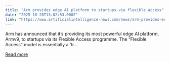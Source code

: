 ```yaml
---
title: "Arm provides edge AI platform to startups via flexible access"
date: "2025-10-20T13:02:53.000Z"
link: "https://www.artificialintelligence-news.com/news/arm-provides-edge-ai-platform-startups-flexible-access/"
---
```


Arm has announced that it&#8217;s providing its most powerful edge AI platform, Armv9, to startups via its Flexible Access programme. The &#8220;Flexible Access&#8221; model is essentially a &#8216;tr...

[Read more](https://www.artificialintelligence-news.com/news/arm-provides-edge-ai-platform-startups-flexible-access/)
